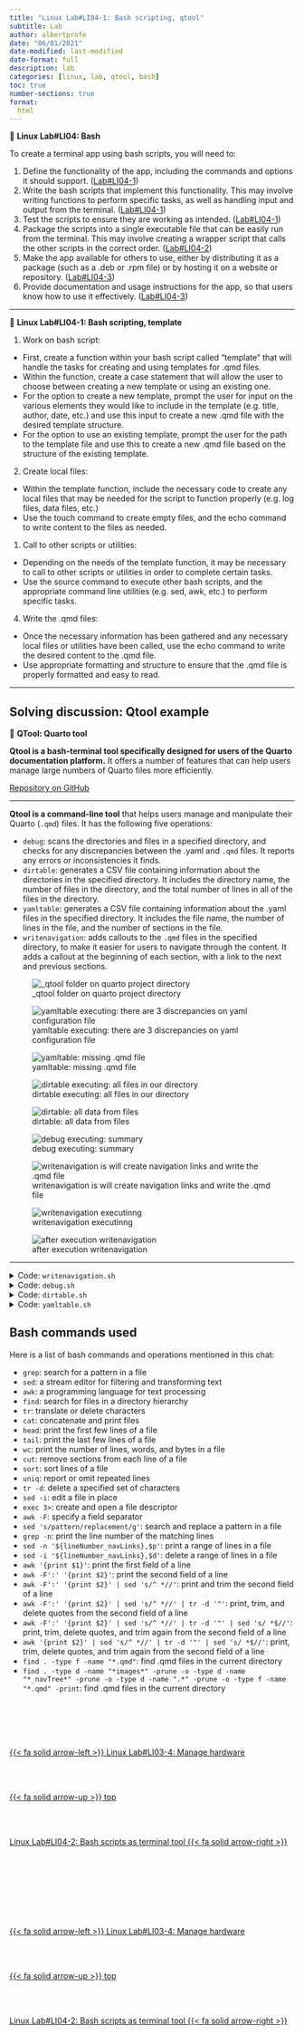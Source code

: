 ```yaml
---
title: "Linux Lab#LI04-1: Bash scripting, qtool"
subtitle: Lab
author: albertprofe
date: "06/01/2021"
date-modified: last-modified
date-format: full
description: lab
categories: [linux, lab, qtool, bash]
toc: true
number-sections: true
format:
  html
---
```


::: {.labs}
📘 **Linux Lab#LI04: Bash**

To create a terminal app using bash scripts, you will need to:

1.  Define the functionality of the app, including the commands and options it should support. ([Lab#LI04-1](lilab04-1.qmd))
2.  Write the bash scripts that implement this functionality. This may involve writing functions to perform specific tasks, as well as handling input and output from the terminal. ([Lab#LI04-1](lilab04-1.qmd))
3.  Test the scripts to ensure they are working as intended.  ([Lab#LI04-1](lilab04-1.qmd))
4.  Package the scripts into a single executable file that can be easily run from the terminal. This may involve creating a wrapper script that calls the other scripts in the correct order.  ([Lab#LI04-2](lilab04-2.qmd))
5.  Make the app available for others to use, either by distributing it as a package (such as a .deb or .rpm file) or by hosting it on a website or repository. ([Lab#LI04-3](lilab04-3.qmd))
6.  Provide documentation and usage instructions for the app, so that users know how to use it effectively.  ([Lab#LI04-3](lilab04-3.qmd))
:::

---

::: {.labs}
📘 **Linux Lab#LI04-1: Bash scripting, template**

1. Work on bash script:

- First, create a function within your bash script called "template" that will handle the tasks for creating and using templates for .qmd files.
- Within the function, create a case statement that will allow the user to choose between creating a new template or using an existing one.
- For the option to create a new template, prompt the user for input on the various elements they would like to include in the template (e.g. title, author, date, etc.) and use this input to create a new .qmd file with the desired template structure.
- For the option to use an existing template, prompt the user for the path to the template file and use this to create a new .qmd file based on the structure of the existing template.

2. Create local files:

- Within the template function, include the necessary code to create any local files that may be needed for the script to function properly (e.g. log files, data files, etc.)
- Use the touch command to create empty files, and the echo command to write content to the files as needed.

1. Call to other scripts or utilities:

- Depending on the needs of the template function, it may be necessary to call to other scripts or utilities in order to complete certain tasks.
- Use the source command to execute other bash scripts, and the appropriate command line utilities (e.g. sed, awk, etc.) to perform specific tasks.

4. Write the .qmd files:

- Once the necessary information has been gathered and any necessary local files or utilities have been called, use the echo command to write the desired content to the .qmd file.
- Use appropriate formatting and structure to ensure that the .qmd file is properly formatted and easy to read.
  
:::

---

## Solving discussion: Qtool example

::: {.summary}
📘 **QTool: Quarto tool**

**Qtool is a bash-terminal tool specifically designed for users of the Quarto documentation platform.** It offers a number of features that can help users manage large numbers of Quarto files more efficiently.

[Repository on GitHub](https://github.com/AlbertProfe/qtool)
:::

---


**Qtool is a command-line tool** that helps users manage and manipulate their Quarto (`.qmd`) files. It has the following five operations:

- `debug`: scans the directories and files in a specified directory, and checks for any discrepancies between the .yaml and `.qmd` files. It reports any errors or inconsistencies it finds.
- `dirtable`: generates a CSV file containing information about the directories in the specified directory. It includes the directory name, the number of files in the directory, and the total number of lines in all of the files in the directory.
- `yamltable`: generates a CSV file containing information about the .yaml files in the specified directory. It includes the file name, the number of lines in the file, and the number of sections in the file.
- `writenavigation`: adds callouts to the `.qmd` files in the specified directory, to make it easier for users to navigate through the content. It adds a callout at the beginning of each section, with a link to the next and previous sections.

![_qtool folder on quarto project directory](/images/linux/qtool-000006.png)

![yamltable executing: there are 3 discrepancies on yaml configuration file](/images/linux/qtool-000001.png)

![yamltable: missing .qmd file](/images/linux/qtool-000004.png)

![dirtable executing: all files in our directory](/images/linux/qtool-000002.png)

![dirtable: all data from files](/images/linux/qtool-000005.png)

![debug executing: summary](/images/linux/qtool-000003.png)

![writenavigation is will create navigation links and write the .qmd file](/images/linux/qtool-000007.png)

![writenavigation executinng](/images/linux/qtool-000009.png)

![after execution writenavigation](/images/linux/qtool-000008.png)

---

<details>
<summary>Code: `writenavigation.sh`</summary>

- [updated code on GitHub.com](https://github.com/AlbertProfe/qtool/blob/main/_qtool/writenavigation.sh)

``` .bash
#!/bin/bash

# Initialize an empty array
files=()
titles=()
# Initialize a counter variable
counter=0
op_counter=0
# Generate the log file name using the current date and time
log_file="$(date +"%Y%m%d-%H%M%S")-log-write-navLinks.txt"
# Initialize a string variable
path_qmd=''
title=''
title_line=''

# Open the log file for writing
exec 3> "_logs/${log_file}"

echo "***************** Extracting **********************" >&3

# Read the input code line by line
while IFS= read -r line; do
  # If the line ends with ".qmd", add it to the array
  if [[ $line == *".qmd" ]]; then
    let counter++
    # Extract path qmd file and add to array files
    path_qmd="$(echo "$line" | tr -d ':' | sed 's/- //g' | tr -d ' ' | sed 's/file//g')"
    files+=("$path_qmd")
    # Extract title from qmd file and add to array titles
    title_line=$(awk 'NR==2 {print}' "../${path_qmd}")
    title=$(sed 's/.*"\(.*\)".*/\1/' <<< "$title_line")
    titles+=("$title")
    # Write a message to the log file indicating that .qmd path has been extracted
    echo "$(date +"%Y-%m-%d %H:%M:%S") - extracting from _quarto.yml and .qmd file' $counter: $path_qmd > $title" >&3
    echo " _quarto.yml/.qmd file' $counter: $path_qmd > $title" >&3
  fi
done < "../_quarto.yml"

echo "***************** Writing  ************************" >&3

# Loop through the array of .qmd files
for ((i=0; i<${#files[@]}; i++)); do
  # Open the .qmd file
  file="${files[i]}"
  let op_counter++
  echo "$(date +"%Y-%m-%d %H:%M:%S") - Operation #($op_counter): **${file}**" >&3
  echo 'operartion:' $op_counter' > writing to: '$file
  
  # Delete qmd rows navLinks
  # Search for the line containing the string "<!--- navLinks -->"
  lineNumber_navLinks_is=$(grep -c "<!--- navLinks -->" "../${file}")
  # If the line was found, delete all lines after it
  if [ "$lineNumber_navLinks_is" -gt 0 ]; then
    # Store the line number of the first match
    lineNumber_navLinks=$(grep -n "<!--- navLinks -->" "../${file}" | awk -F: '{print $1}')
    # Delete all lines after the line number
    let lineNumber_navLinks++; 
    echo "lineNumber_navLinks:" $lineNumber_navLinks
    sed -i "$lineNumber_navLinks,\$d" "../${file}"
  else
    echo "<!--- navLinks -->" >> "../${file}"
  fi
    
  # Write the columns callout init in anycase to .qmd file  
  echo "<br><br>" >> "../${file}"
  echo ":::: {.columns}" >> "../${file}"

  # Append a link to the previous file
  if [[ $i -gt 0 ]]; then 
    echo "::: {.column .previous width="40%"} [{{< fa solid arrow-left >}} "${titles[i-1]}"]("${files[i-1]}"):::" >> "../${file}"
    # Write the operation to the log file
    echo "$(date +"%Y-%m-%d %H:%M:%S") - #$: Added  "${titles[i-1]}" to previous file ${files[i-1]} to ${file}" >&3
  else
    # Write a message to the log file indicating that no previous file was found
    echo "$(date +"%Y-%m-%d %H:%M:%S") - #$op_counter: No previous file found for ${file}" >&3
  fi
  # # Write the top arrow callout in anycase to .qmd file  
  echo ":::{.column .center width=20%} [{{< fa solid arrow-up >}} top](#top) :::" >> "../${file}"

  # Append a link to the next file
  if [[ $i -lt $(( ${#files[@]} - 1 )) ]]; then
    echo "::: {.column .next width="40%"} ["${titles[i+1]} " {{< fa solid arrow-right >}}]("${files[i+1]}"):::" >> "../${file}"
    # Write the operation to the log file
    echo "$(date +"%Y-%m-%d %H:%M:%S") - #$op_counter: Added "${files[i+1]}" to next file ${files[i+1]} to ${file}" >&3
  else
    # Write a message to the log file indicating that no next file was found
    echo "$(date +"%Y-%m-%d %H:%M:%S") - #$op_counter: No next file found for ${file}" >&3
  fi
  # Write the columns callout end in anycase to .qmd file  
  echo "::::" >> "../${file}"  
done

# Close the log file
exec 3>&-
```

</details>
<details>
<summary>Code: `debug.sh`</summary>

- [updated code on GitHub.com](https://github.com/AlbertProfe/qtool/blob/main/_qtool/debug.sh)

``` .bash
#!/bin/bash

# Initialize an empty array
files=()
domains=()
directories=()
filesXdir=()
filesXdomain=()
files_dir=()
# Initialize a counter variable
counter=0
counter_qmd=0
counter_dir=0
counter_files_qmd=0
counter_filesXdir=0
counter_filesXdomain=0
counter_fxd_last=0
# Generate the log file name using the current date and time
log_file="$(date +"%Y%m%d-%H%M%S")-log-write-navLinks.txt"
# Initialize a string variable
path_qmd=''
domain_qmd=''
# Initialize a lineNumber_navLinks_is variable
lineNumber_navLinks_is=-1
# Couloring text
BLUE='\033[0;33m'
NC='\033[0m' # No Color
# Open the log file for writing
exec 3> "_logs/${log_file}"

echo "*********** check nav: .qmds vs ,yml  *************" >&3

# Read the input code line by line
while IFS= read -r line; do
    # If the line ends with ".qmd", add it to the array
    if [[ $line == *".qmd" ]]; then
        let counter_qmd++
       
        # Extract path and domain from the lines ends with ".qmd"
        path_qmd="$(echo "$line" | tr -d ':' | sed 's/- //g' | tr -d ' ' | sed 's/file//g')"
        domain_qmd=$(cut -d '/' -f 1 <<< "$path_qmd");
        # Add .qmd path to files array
        files+=("$path_qmd")
        # Add domain to domains array if it is new
        if [[ ! "${domains[*]}" =~ "$domain_qmd" ]]; then
          domains+=("$domain_qmd")
          
          let counter_filesXdomain=1
        else
          let counter_filesXdomain++
        fi
        counter_fxd_last=(${#domains[@]}-1)
        let filesXdomain[$counter_fxd_last]=$counter_filesXdomain
        # Write a message to the log file indicating that .qmd path has been extracted
        echo "$(date +"%Y-%m-%d %H:%M:%S") - extracting from _quarto.yml' $counter_qmd: $path_qmd" >&3
        #echo "$(date +"%Y-%m-%d %H:%M:%S") total .qmds and domains: $counter_qmd - ${#domains[@]}"
    fi
done < "../_quarto.yml"

echo -e "${BLUE}From _quarto.yml:${NC}"
echo "Number of domains: $((${#domains[@]}-1))"
echo "Number of .qmd files: $counter_qmd"
echo "Domain list:"
for ((i=0; i<${#domains[@]}; i++)); do
    echo -e "\tDomain ${i}: ${domains[i]} \t${filesXdomain[i]}"
done

# Iterate over all directories and subdirectories in the parent directory
for dir in ../*/; do
  # Check if the directory is not named "images" or directories begin with "_*" and is not a hidden directory
  if [[ $dir != *"images"* ]] && [[ $dir != *"_"* ]] && [[ ${dir:2:1} != "." ]]; then
    ((counter_dir++))
    directories+=("$dir")
    counter_filesXdir=0
    # Iterate over all files in the current directory
    for file in "$dir"*; do
      # Check if the file is a .qmd file
      if [[ $file == *".qmd" ]]; then
        ((counter_files_qmd++))
        ((counter_filesXdir++))
        files_dir+=($file)
      fi
    done
  filesXdir+=($counter_filesXdir)
  fi
done

# Print results
echo -e "${BLUE}\nFrom local project dir:${NC}"
echo "Number of directories: $counter_dir"
echo "Number of .qmd files: $counter_files_qmd"
echo "Directories list:"
for ((i=0; i < ${#directories[@]}; i++)); do
    echo -e "\tDirerctory $((i+1)): ${directories[i]} \t${filesXdir[i]}"
done

# Close the file
exec 3>&-
```
</details>

</details>
<details>
<summary>Code: `dirtable.sh`</summary>

- [updated code on GitHub.com](https://github.com/AlbertProfe/qtool/blob/main/_qtool/dirtable.sh)

``` .bash
#!/bin/bash

# Initialize an empty array
directories=()
filesXdir=()
files_dir=()
# Initialize a counter variable
counter=0
# Initialize a string variable
title=''
title_line=''
# Generate the log file name using the current date and time
log_file="$(date +"%Y%m%d-%H%M%S")-log-write-navLinks.txt"
# Couloring text
BLUE='\033[0;33m'
NC='\033[0m' # No Color
# Open the log file for writing
exec 3> "_logs/${log_file}"
exec 4> "dirTable.csv"
echo "COUNTER;DIR;FILE;TITLE" >&4

# Iterate over all directories and subdirectories in the parent directory
for dir in ../*/; do
  # Check if the directory is not named "images" or directories begin with "_*" and is not a hidden directory
  if [[ $dir != *"images"* ]] && [[ $dir != *"_"* ]] && [[ ${dir:2:1} != "." ]]; then
    directories+=("$dir")
    # Iterate over all files in the current directory
    for file in "$dir"*; do
      # Check if the file is a .qmd file
      if [[ $file == *".qmd" ]]; then
        let counter++
        files_dir+=($file)
        # Extract title from line 2 .qmd file
        title_line=$(awk 'NR==2 {print}' "${file}")
        #echo "$title_line"
        title=$(sed 's/.*"\(.*\)".*/\1/' <<< "$title_line")
        echo $counter";"$dir";"$file";"$title >&4
      fi
    done
  fi
done

# Print results
#echo -e "${BLUE}\nReal .qmd files in directory:${NC}"
#for ((i=0; i < ${#files_dir[@]}; i++)); do
#    echo -e "\t$((i+1)): ${files_dir[i]}"
#done

# Use nodejs and tty-table app with csv delimiter ";"
# need to install two packages:
# $ sudo apt-get install nodejs 
# $ npm install tty-table -g

echo -e "${BLUE}\nFrom local directory and .qmd files :${NC}"
cat dirTable.csv | tty-table --csv-delimiter ";"

# Close the file
exec 3>&-
exec 4>&-
```
</details>

</details>
<details>
<summary>Code: `yamltable.sh`</summary>

- [updated code on GitHub.com](https://github.com/AlbertProfe/qtool/blob/main/_qtool/yamltable.sh)

``` .bash
#!/bin/bash

# Initialize an empty array
files=()
# Initialize a counter variable
counter=0
op_counter=0
# Generate the log file name using the current date and time
log_file="$(date +"%Y%m%d-%H%M%S")-log-write-navLinks.txt"
# Initialize a string variable
path_qmd=''
domain_qmd=''
title=''
title_line=''
section_line=''
section=''
# Initialize a lineNumber_navLinks_is variable
lineNumber_navLinks_is=-1
# Couloring text
BLUE='\033[0;33m'
NC='\033[0m' # No Color

# Open the log file for writing
exec 3> "_logs/${log_file}"
exec 4> "yamlTable.csv"
echo "COUNTER;DOMAIN;SECTION;PATH;TITLE" >&4

echo "***************** upadate yamltable ****************" >&3

# Read the input code line by line
while IFS= read -r line; do
  if [[ $line == *"section"* ]]
  then
    # Save line to variable
    section_line="$line"
    #echo "$section_line"
    section=$(sed 's/.*"\(.*\)".*/\1/' <<< "$section_line")
    #echo "$section"
  else
      # If the line ends with ".qmd", add it to the array
      if [[ $line == *".qmd" ]]; then
        # Extract path and domain from the lines ends with ".qmd"
        path_qmd="$(echo "$line" | tr -d ':' | sed 's/- //g' | tr -d ' ' | sed 's/file//g')"
        domain_qmd=$(cut -d '/' -f 1 <<< "$path_qmd");
        files+=("$path_qmd")
        let counter++
        # Extract title from line 2 .qmd file
        title_line=$(awk 'NR==2 {print}' "../${path_qmd}")
        #echo "$title_line"
        title=$(sed 's/.*"\(.*\)".*/\1/' <<< "$title_line")
        #echo "$title"
        # Write a message to the log file indicating that .qmd path has been extracted
        echo "$(date +"%Y-%m-%d %H:%M:%S") - extracting from _quarto.yml' $counter: $path_qmd" >&3
        #echo 'extracting from _quarto.yml' $counter: $path_qmd
        echo $counter";"$domain_qmd";"$section";"$path_qmd";"$title >&4
      fi
  fi
done < "../_quarto.yml"

# Use nodejs and tty-table app with csv delimiter ";"
# need to install two packages:
# $ sudo apt-get install nodejs 
# $ npm install tty-table -g

echo -e "${BLUE}\nFrom .yml and .qmd Title :${NC}"
cat yamlTable.csv | tty-table --csv-delimiter ";"

# Close the file
exec 3>&-
exec 4>&-
```
</details>



## Bash commands used

Here is a list of bash commands and operations mentioned in this chat:

- `grep`: search for a pattern in a file
- `sed`: a stream editor for filtering and transforming text
- `awk`: a programming language for text processing
- `find`: search for files in a directory hierarchy
- `tr`: translate or delete characters
- `cat`: concatenate and print files
- `head`: print the first few lines of a file
- `tail`: print the last few lines of a file
- `wc`: print the number of lines, words, and bytes in a file
- `cut`: remove sections from each line of a file
- `sort`: sort lines of a file
- `uniq`: report or omit repeated lines
- `tr -d`: delete a specified set of characters
- `sed -i`: edit a file in place
- `exec 3>`: create and open a file descriptor
- `awk -F`: specify a field separator
- `sed 's/pattern/replacement/g'`: search and replace a pattern in a file
- `grep -n`: print the line number of the matching lines
- `sed -n '${lineNumber_navLinks},$p'`: print a range of lines in a file
- `sed -i '${lineNumber_navLinks},$d'`: delete a range of lines in a file
- `awk '{print $1}'`: print the first field of a line
- `awk -F':' '{print $2}'`: print the second field of a line
- `awk -F':' '{print $2}' | sed 's/^ *//'`: print and trim the second field of a line
- `awk -F':' '{print $2}' | sed 's/^ *//' | tr -d '"'`: print, trim, and delete quotes from the second field of a line
- `awk -F':' '{print $2}' | sed 's/^ *//' | tr -d '"' | sed 's/ *$//'`: print, trim, delete quotes, and trim again from the second field of a line
- `awk '{print $2}' | sed 's/^ *//' | tr -d '"' | sed 's/ *$//'`: print, trim, delete quotes, and trim again from the second field of a line
- `find . -type f -name "*.qmd"`: find .qmd files in the current directory
- `find . -type d -name "*images*" -prune -o -type d -name "*_navTree*" -prune -o -type d -name ".*" -prune -o -type f -name "*.qmd" -print`: find .qmd files in the current directory


<!--- navLinks -->
<br><br>
<div class=row>
<br>
<div class='column left previous'>
<br>
[{{< fa solid arrow-left >}} Linux Lab#LI03-4: Manage hardware](/linux/lilab03-4.qmd)
<br>
</div>
<br>
<div class='column center'>
<br>
[{{< fa solid arrow-up >}} top](#top)
<br>
</div>
<br>
<div class='column right next'>
<br>
[Linux Lab#LI04-2: Bash scripts as terminal tool  {{< fa solid arrow-right >}}](/linux/lilab04-2.qmd)
<br>
</div>
<br>
</div>
<br><br>
<div class=row>
<br>
<div class='column left previous'>
<br>
[{{< fa solid arrow-left >}} Linux Lab#LI03-4: Manage hardware](/linux/lilab03-4.qmd)
<br>
</div>
<br>
<div class='column center'>
<br>
[{{< fa solid arrow-up >}} top](#top)
<br>
</div>
<br>
<div class='column right next'>
<br>
[Linux Lab#LI04-2: Bash scripts as terminal tool  {{< fa solid arrow-right >}}](/linux/lilab04-2.qmd)
<br>
</div>
<br>
</div>
